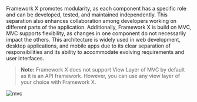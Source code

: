 
Framework X promotes modularity, as each component has a specific role and can be developed, tested, and maintained independently. This separation also enhances collaboration among developers working on different parts of the application. Additionally, Framework X is build on MVC, MVC supports flexibility, as changes in one component do not necessarily impact the others. This architecture is widely used in web development, desktop applications, and mobile apps due to its clear separation of responsibilities and its ability to accommodate evolving requirements and user interfaces.

> **Note:** Framework X does not support View Layer of MVC by default as it is an API framework. However, you can use any view layer of your choice with Framework X.

![mvc](/mvc_express.png)

<Support/>
